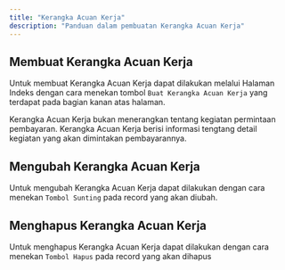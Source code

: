 ```yaml
---
title: "Kerangka Acuan Kerja"
description: "Panduan dalam pembuatan Kerangka Acuan Kerja"
---
```


## Membuat Kerangka Acuan Kerja

Untuk membuat Kerangka Acuan Kerja dapat dilakukan melalui Halaman Indeks dengan cara menekan tombol `Buat Kerangka Acuan Kerja` yang terdapat pada bagian kanan atas halaman.

<Warning>
    Kerangka Acuan Kerja bukan menerangkan tentang kegiatan permintaan pembayaran. Kerangka Acuan Kerja berisi informasi tengtang detail kegiatan yang akan dimintakan pembayarannya.
</Warning>

## Mengubah Kerangka Acuan Kerja

Untuk mengubah Kerangka Acuan Kerja dapat dilakukan dengan cara menekan `Tombol Sunting` pada record yang akan diubah.

## Menghapus Kerangka Acuan Kerja

Untuk menghapus Kerangka Acuan Kerja dapat dilakukan dengan cara menekan `Tombol Hapus` pada record yang akan dihapus
